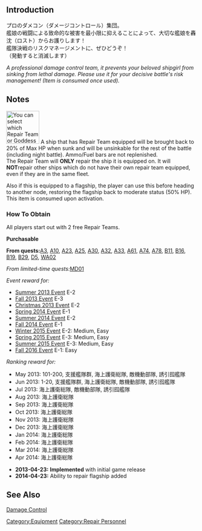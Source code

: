 {{EquipmentInfo|42}}

==Introduction==
プロのダメコン（ダメージコントロール）集団。<br>
艦娘の戦闘による致命的な被害を最小限に抑えることによって、大切な艦娘を轟沈（ロスト）からお護りします！<br>
艦隊決戦のリスクマネージメントに、ぜひどうぞ！<br>
（発動すると消滅します）

''A professional damage control team, it prevents your beloved shipgirl from sinking from lethal damage. Please use it for your decisive battle's risk management! (Item is consumed once used).''

==Notes==
[[File:Repair Team and-or Goddes on flagship.png|thumb|87x87px|You can select which Repair Team or Goddess to advance.]]
A ship that has Repair Team equipped will be brought back to 20% of Max HP when sunk and will be unsinkable for the rest of the battle (including night battle). Ammo/Fuel bars are not replenished.<br />

The Repair Team will '''ONLY''' repair the ship it is equipped on. It will '''NOT '''repair other ships which do not have their own repair team equipped, even if they are in the same fleet. 

Also if this is equipped to a flagship, the player can use this before heading to another node, restoring the flagship back to moderate status (50% HP).<br />
This item is consumed upon activation.
{{clear}}

<div class="mw-collapsible"><h3>How To Obtain</h3>
<div class="mw-collapsible-content">
All players start out with 2 free Repair Teams. 

'''Purchasable'''

'''From quests: '''[[Quests#A3|A3]], [[Quests#A10|A10]], [[Quests#A23|A23]], [[Quests#A25|A25]], [[Quests#A30|A30]], [[Quests#A32|A32]], [[Quests#A33|A33]], [[Quests#A61|A61]], [[Quests#A74|A74]], [[Quests#A78|A78]], [[Quests#B11|B11]], [[Quests#B16|B16]], [[Quests#B19|B19]], [[Quests#B29|B29]], [[Quests#D5|D5]], [[Quests#WA02|WA02]]

''From limited-time quests: ''[[Quests/Seasonal#MD01|MD01]]

''Event reward for:''
* [[Summer 2013 Event]] E-2
* [[Fall 2013 Event]] E-3
* [[Christmas 2013 Event]] E-2
* [[Spring 2014 Event]] E-1
* [[Summer 2014 Event]] E-2
* [[Fall 2014 Event]] E-1
* [[Winter 2015 Event]] E-2: Medium, Easy
* [[Spring 2015 Event]] E-3: Medium, Easy
* [[Summer 2015 Event]] E-3: Medium, Easy
* [[Fall 2016 Event]] E-1: Easy

''Ranking reward for:''
* May 2013: 101-200, 支援艦隊群, 海上護衛総隊, 敵機動部隊, 誘引囮艦隊
* Jun 2013: 1-20, 支援艦隊群, 海上護衛総隊, 敵機動部隊, 誘引囮艦隊
* Jul 2013: 海上護衛総隊, 敵機動部隊, 誘引囮艦隊
* Aug 2013: 海上護衛総隊
* Sep 2013: 海上護衛総隊
* Oct 2013: 海上護衛総隊
* Nov 2013: 海上護衛総隊
* Dec 2013: 海上護衛総隊
* Jan 2014: 海上護衛総隊
* Feb 2014: 海上護衛総隊
* Mar 2014: 海上護衛総隊
* Apr 2014: 海上護衛総隊

</div></div>


<div class="mw-collapsible><h3>Updates History</h3>
<div class="mw-collapsible-content>
* '''2013-04-23:''' '''Implemented''' with initial game release
* '''2014-04-23:''' Ability to repair flagship added
</div></div>

==See Also==
[[wikipedia:Damage Control|Damage Control]]
{{Equipmentlist}}
[[Category:Equipment]]
[[Category:Repair Personnel]]
